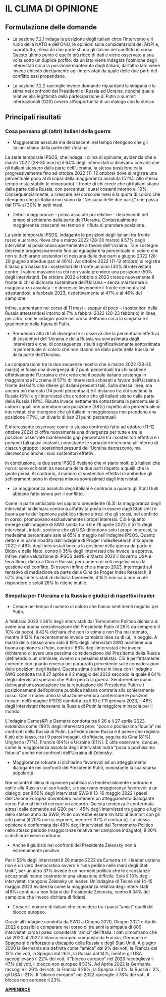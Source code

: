# IL CLIMA DI OPINIONE

## Formulazione delle domande

* La sezione 7.2.1 indaga la posizione degli italiani circa l’intervento e il ruolo della NATO e dell’ONU, le opinioni sulle considerazioni dell’ANPI e, soprattutto, rileva da che parte stiano gli italiani nel conflitto in corso. Questo ultimo punto è quello più ricco di dati e viene osservato a sua volta sotto un duplice profilo: da un lato viene indagata l’opinione degli intervistati circa la posizione mantenuta dagli italiani, dall’altro lato viene invece chiesto direttamente agli intervistati da quale delle due parti del conflitto essi propendano. 

* La sezione 7.2.2 raccoglie invece domande riguardanti la simpatia e la stima nei confronti dei Presidenti di Russia ed Ucraina, nonché quelle relative alla legittimità della partecipazione di Putin a summit internazionali (G20) ovvero all’opportunità di un dialogo con lo stesso.

## Principali risultati 

### Cosa pensano gli (altri) italiani della guerra

* Maggioranze assolute ma decrescenti nel tempo ritengono che gli italiani stiano dalla parte dell’Ucraina.

La serie temporale IPSOS, che indaga il clima di opinione, evidenzia che a marzo 2022 (28-30 marzo) il 64% degli intervistati si dicevano convinti che gli italiani stessero dalla parte dell’Ucraina, la stessa posizione cala progressivamente fino ad ottobre 2022 (11-12 ottobre) dove si registra una percentuale poco al di sopra della maggioranza assoluta (51%). Allo stesso tempo resta stabile (e minoritario) il fronte di chi crede che gli italiani stiano dalla parte della Russia, con percentuali quasi costanti intorno al 19%. Consequenzialmente, a crescere nel corso dei mesi è la quota di coloro che ritengono che gli italiani non siano da “Nessuna delle due parti,” che passa dal 17%  al 30% in setti mesi. 

* Deboli maggioranze – prima assolute poi relative – decrescenti nel tempo si schierano dalla parte dell'Ucraina. Contestualmente maggioranze crescenti nel tempo si rifiuta di prendere posizione.

La serie temporale IPSOS, indagante le posizioni degli italiani tra fronte russo e ucraino, rileva che a marzo 2022 (28-30 marzo) il 57% degli intervistati si posizionava apertamente a favore dell’Ucraina. Tale sostegno decresce progressivamente fino ad eguagliare la percentuale di coloro che non si dichiarano sostenitori di nessuna delle due parti a giugno 2022 (28-29 giugno ambedue pari al 46%). Ad  ottobre 2022 (11-12 ottobre) si registra il tasso più basso tra i sostenitori del fronte ucraino (43% di intervistati) contro il valore massimo tra chi non vuole prendere una posizione (50% degli intervistati). Da ottobre 2022 a febbraio 2023 cresce nuovamente il fronte di chi si dichiarta sostenitore dell'Ucraina – senza mai tornare a maggioranza assoluta – e decresce lievemente il fronte dei neutralisti attestandosi, a febbraio 2023, rispettivamente al 47% e al 46% del campione. 

Infine, aumentano nel corso di 11 mesi – seppur di poco – i sostenitori della Russia attestandosi intorno al 7% a febbrai 2023 (20-23 febbraio) in linea, per altro, con le indagini poste nel corso dell’anno circa la simpatia e il gradimento della figura di Putin.

* Prendendo atto di tali divergenze si osserva che la percentuale effettiva di sostenitori dell’Ucraina e della Russia sia sovrastimata dagli intervistati e che, di conseguenza, risulti significativamente sottostimata la percentuale di coloro che non stanno né dalla parte della Russia né dalla parte dell’Ucraina.

La comparazione tra le due sequenze mostra che a marzo 2022 (28-30 marzo) vi fosse una divergenza di 7 punti percentuali tra chi sostiene effettivamente l’Ucraina e chi crede che il popolo italiano sostenga in maggioranza l’Ucraina (il 57% di intervistati schierati a favore dell’Ucraina a fronte del 64% che ritiene gli italiani presunti tali). Sulla stessa linea, ma ancora più marcato (14 punti percentuali) è il distacco tra chi sostiene la Russia (5%) e gli intervistati che credono che gli italiani stiano dalla parte della Russia (19%). Risulta invece nettamente sottostimata la percentuale di coloro i quali non prendono una posizione (38%) rispetto alla percentuale di intervistati che ritengono che gli italiani in maggioranza non prendano una posizione (17%), un divario di ben 21 punti percentuali.

È interessante osservare come lo stesso confronto fatto ad ottobre (11-12 ottobre 2022) ci offre nuovamente una divergenza per tutte e tre le posizioni osservate mantenendo gap percentuali tra i sostenitori effettivi e i presunti tali quasi costanti, nonostante le variazioni intercorse all’interno di ciascun gruppo: i sostenitori presunti dell’Ucraina decrescono, ma decrescono anche i suoi sostenitori effettivi.

In conclusione, le due serie IPSOS rivelano che vi siano molti più italiani che non si sono schierati da nessuna delle due parti rispetto a quelli che la gente pensi. Al contrario, il numero di sostenitori effettivi di ambedue gli schieramenti sono in diversa misura sovrastimati dagli intervistati. 

* La maggioranza assoluta degli italiani è contraria a quanto gli Stati Uniti abbiano fatto sinora per il conflitto.

Come in parte anticipato nel capitolo precedente (6.3): la maggioranza degli intervistati si dichiara contraria all’attività posta in essere dagli Stati Uniti e buona parte dell’opinione pubblica ritiene altresì che gli stessi, nel conflitto in corso, promuovano esclusivamente i propri interessi. Ciò è quanto emerge dall’indagine di SWG svolta tra il 6 e l’8 aprile 2022: il 57% degli intervistati, infatti, sostiene che gli USA difendono solo i propri interessi, la medesima percentuale sale al 65% a maggio nell’indagine IPSOS. Quanto detto è in parte ribadito dall’indagine di Proger IndexResearch il 13 aprile 2022: il 46% degli intervistati boccia la gestione della guerra da parte di Biden e della Nato, contro il 35% degli intervistati che invece la approva. Infine, nella valutazione di IPSOS dell’8-9 Marzo 2022 il Governo USA è terzultimo, dietro a Cina e Russia, per numero di voti negativi circa la gestione del conflitto. Si osservi infine che a marzo 2023, interrogati sul tentativo di mediazione da parte della Cina da Proger Index Research, il 57% degli intervistati di dichiara favorevole, il 15% non sa o non vuole rispondere e soloil 28% lo ritiene inutile.

### Simpatia per l’Ucraina e la Russia e giudizi di rispettivi leader

* Cresce nel tempo il numero di coloro che hanno sentimenti negativi per Putin.

A febbraio 2022 il 36% degli intervistati dal Termometro Politico dichiara di avere una buona considerazione del Presidente Putin (il 26% da sempre e il 10% da poco), il 42% dichiara che non lo stima e non l’ha mai stimato, mentre il 12% ha recentemente invece cambiato idea su di lui, in peggio. A marzo dello stesso anno solo il 19% degli intervistati SWG mantiene una buona opinione su Putin, contro il 66% degli intervistati che invece dichiarano di avere una pessima considerazione del Presidente della Russia (definendolo un criminale, ovvero un pessimo statista). Ciò è perfettamente coerente con quanto emerso nel paragrafo precedente sulle considerazioni delle posizioni degli italiani. Questa stima è altresì in linea con l’indagine SWG condotta tra il 27 aprile e il 2 maggio del 2022 secondo la quale il 64% degli intervistati sperano che Putin perda la guerra. Sembrerebbe quindi delinearsi un’associazione tra la reputazione del Presidente Putin e i posizionamenti dell’opinione pubblica italiana contraria allo schieramento russo. Con il nuovo anno la situazione sembra confermare le posizioni trovate: nell'indagine IPSOS condotta tra il 10 e l'11 gennaio 2023, il 48% degli intervistati ritenevano la Russia di Putin la maggiore minaccia per il mondo. 

L'indagine Demos&Pi e Demetra condotta tra il 26 e il 27 aprile 2023, evidenzia come l'88% degli intervistati provi "poca o pochissima fiducia" nei confronti della Russia di Putin. La Federazione Russa è il paese che registra il più alto tasso, tra i 9 paesi indagati, di sfiducia, seguita da Cina (81%), Ungheria (77%), Francia (64%) e Ucraina (61%). È utile osservare, dunque, come la maggioranza assoluta degli intervistati nutra "poca o pochissima fiducia" anche nei confronti dell'Ucraina di Zelensky.

* Maggioranze robuste si dichiarino favorevoli ad un atteggiamento dialogante nei confronti del Presidente Putin, nonostante la sua scarsa popolarità.

Nonostante il clima di opinione pubblica sia tendenzialmente contrario e ostile alla Russia e al suo leader, si osservano maggioranze favorevoli a un dialogo: per il 56% degli intervistati SWG il 13-16 maggio 2022 i paesi dell’Unione Europea dovrebbero mantenere un atteggiamento dialogante verso Putin al fine di cercare un accordo. Questa tendenza è confermata altresì dalle domande sul G20: per il 45% degli intervistati tra giugno e luglio dello stesso anno da SWG, Putin dovrebbe essere invitato al Summit con gli altri paesi (il 20% non si esprime, mentre il 37% è contrario). La stessa opinione è confermata dal 48% degli intervistati dal Termometro Politico nello stesso periodo (maggioranze relativa nel campione indagato), il 30% si dichiara invece contrario. 

* Anche il giudizio nei confronti del Presidente Zelensky non è estremamente positivo

Per il 53% degli intervistati il 28 marzo 2022 da Eumetra srl il leader ucraino non è un vero democratico ovvero è "una pedina nelle mani degli Stati Uniti", per un altro 37% invece è un normale politico che le circostanze eccezionali hanno costretto in una situazione difficile. Solo il 13% degli intervistati ritengono Zelensky un leader. Un'indagine di Tecnè del 14-15 maggio 2023 evidenzia come la maggioranza relativa degli intervistati (46%) continui a non fidarsi del Presidente Zelensky, contro il 34% del campione che invece dichiara di fidarsi.

* Cresce il numero di italiani che considera tra i paesi “amici” quelli del blocco europeo.

Grazie all’indagine condotta da SWG a Giugno 2020, Giugno 2021 e Aprile 2022 è possibile comparare nel corso di tre anni la simpatia di 800 intervistati circa i paesi considerati “amici” dell’Italia. I dati dimostrano che dal 2020 al 2022 il blocco europeo composto da Francia, Germania e Spagna si è rafforzato a discapito della Russia e degli Stati Uniti. A giugno 2020 la Germania era definita come “amica” dal 9% dei voti, la Francia dal 12% dei voti, la Spagna dal 26%, la Russia dal 14%, mentre gli USA raccoglievano il 22% dei voti. Il “blocco europeo” nel 2020 raccoglieva il 47% dei voti, il blocco non europeo il 53%. Ad Aprile 2022 la Germania raccoglie il 26% dei voti, la Francia il 29%, la Spagna il 23%, la Russia il 2%, gli USA il 21%. Il “blocco europeo” nel 2022 raccoglie il 78% dei voti, il blocco non europeo il 23%.


[**APPENDICE**](https://github.com/LucianaFazio/Ucrania/blob/main/PDF_Appendice/VII.%20Il%20clima%20di%20opinione%20v.3.pdf)

